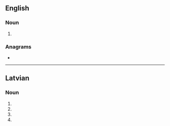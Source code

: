 {{also|lodēs|lödes}}
==English==

===Noun===
{{head|en|noun form}}

# {{plural of|en|lode}}

===Anagrams===
* {{anagrams|en|a=delos|Delos|Deols|Ledos|OLEDs|doles|dosel|losed|soled}}

----

==Latvian==

===Noun===
{{head|lv|noun form|g=f}}

# {{lv-inflection of|lode|gen|s}}
# {{lv-inflection of|lode|nom|p}}
# {{lv-inflection of|lode|voc|p}}
# {{lv-inflection of|lode|acc|p}}
